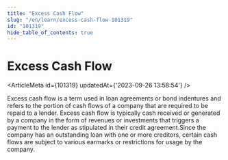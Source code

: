 ```yaml
---
title: "Excess Cash Flow"
slug: "/en/learn/excess-cash-flow-101319"
id: "101319"
hide_table_of_contents: true
---
```



# Excess Cash Flow

<ArticleMeta id={101319} updatedAt={'2023-09-26 13:58:54'} />
<div className='border-solid border-b border-t-0 my-4 border-[var(--ifm-color-gray-300)]' />

Excess cash flow is a term used in loan agreements or bond indentures and refers to the portion of cash flows of a company that are required to be repaid to a lender. Excess cash flow is typically cash received or generated by a company in the form of revenues or investments that triggers a payment to the lender as stipulated in their credit agreement.Since the company has an outstanding loan with one or more creditors, certain cash flows are subject to various earmarks or restrictions for usage by the company.
